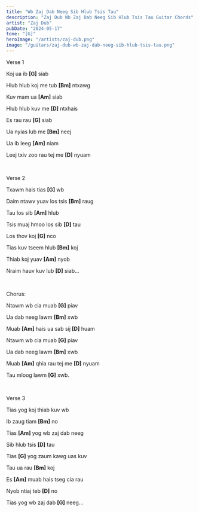 ```yaml
---
title: "Wb Zaj Dab Neeg Sib Hlub Tsis Tau"
description: "Zaj Dub Wb Zaj Dab Neeg Sib Hlub Tsis Tau Guitar Chords"
artist: "Zaj Dub"
pubDate: "2024-05-17"
tone: "[G]"
heroImage: "/artists/zaj-dub.png"
image: "/guitars/zaj-dub-wb-zaj-dab-neeg-sib-hlub-tsis-tau.png"
---
```


Verse 1

Koj ua ib <b>[G]</b> siab

Hlub hlub koj me tub <b>[Bm]</b> ntxawg

Kuv mam ua <b>[Am]</b> siab

Hlub hlub kuv me <b>[D]</b> ntxhais

Es rau rau <b>[G]</b> siab

Ua nyias lub me <b>[Bm]</b> neej

Ua ib leeg <b>[Am]</b> niam

Leej txiv zoo rau tej me <b>[D]</b> nyuam

<br />

Verse 2

Txawm hais tias <b>[G]</b> wb

Daim ntawv yuav los tsis <b>[Bm]</b> raug

Tau los sib <b>[Am]</b> hlub

Tsis muaj hmoo los sib <b>[D]</b> tau

Los thov koj <b>[G]</b> nco

Tias kuv tseem hlub <b>[Bm]</b> koj

Thiab koj yuav <b>[Am]</b> nyob

Nraim hauv kuv lub <b>[D]</b> siab...

<br />

Chorus:

Ntawm wb cia muab <b>[G]</b> piav

Ua dab neeg lawm <b>[Bm]</b> xwb

Muab <b>[Am]</b> hais ua sab sij <b>[D]</b> huam

Ntawm wb cia muab <b>[G]</b> piav

Ua dab neeg lawm <b>[Bm]</b> xwb

Muab <b>[Am]</b> qhia rau tej me <b>[D]</b> nyuam

Tau mloog lawm <b>[G]</b> xwb.

<br />

Verse 3

Tias yog koj thiab kuv wb

Ib zaug tiam <b>[Bm]</b> no

Tias <b>[Am]</b> yog wb zaj dab neeg

Sib hlub tsis <b>[D]</b> tau

Tias <b>[G]</b> yog zaum kawg uas kuv

Tau ua rau <b>[Bm]</b> koj

Es <b>[Am]</b> muab hais tseg cia rau

Nyob ntiaj teb <b>[D]</b> no

Tias yog wb zaj dab <b>[G]</b> neeg...
